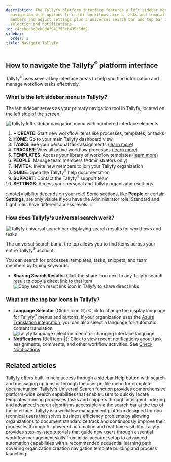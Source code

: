 ```yaml
---
description: The Tallyfy platform interface features a left sidebar menu for primary
  navigation with options to create workflows access tasks and templates manage team
  members and adjust settings plus a universal search bar and top bar icons for language
  selection and notifications.
id: c4cebee3d8eb8d4f941755cb435e5dd2
sidebar:
  order: 2
title: Navigate Tallyfy
---
```


## How to navigate the Tallyfy<sup>®</sup> platform interface

Tallyfy<sup>®</sup> uses several key interface areas to help you find information and manage workflow tasks effectively.

### What is the left sidebar menu in Tallyfy?

The left sidebar serves as your primary navigation tool in Tallyfy, located on the left side of the screen.

![Tallyfy left sidebar navigation menu with numbered interface elements](https://screenshots.tallyfy.com/tallyfy%2Fpro%2Fdesktop-light-sidebar-numerated.png)

1.  **+ CREATE**: Start new workflow items like processes, templates, or tasks
2.  **HOME**: Go to your main Tallyfy dashboard view
3.  **TASKS**: See your personal task assignments ([learn more](/products/pro/tracking-and-tasks/tasks/))
4.  **TRACKER**: View all active workflow processes ([learn more](/products/pro/tracking-and-tasks/tracker-view/))
5.  **TEMPLATES**: Access your library of workflow templates ([learn more](/products/pro/documenting/templates/))
6.  **PEOPLE**: Manage team members (Administrators only)
7.  **INVITE+**: Invite new members to join your Tallyfy organization
8.  **GUIDE**: Open the Tallyfy<sup>®</sup> help documentation
9.  **SUPPORT**: Contact the Tallyfy<sup>®</sup> support team
10. **SETTINGS**: Access your personal and Tallyfy organization settings

:::note[Visibility depends on your role]
Some sections, like **People** or certain **Settings**, are only visible if you have the Administrator role. Standard and Light roles have different access levels.
:::

### How does Tallyfy's universal search work?

![Tallyfy universal search bar displaying search results for workflows and tasks](https://screenshots.tallyfy.com/tallyfy%2Fpro%2Fdesktop-light-search-bar-results.png)

The universal search bar at the top allows you to find items across your entire Tallyfy<sup>®</sup> account.

You can search for processes, templates, tasks, snippets, and team members by typing keywords.

*   **Sharing Search Results**: Click the share icon next to any Tallyfy search result to copy a direct link to that item
    ![Copy search result link icon in Tallyfy to share direct links](https://screenshots.tallyfy.com/tallyfy%2Fpro%2Fdesktop-light-copy-search-result-link.png)

### What are the top bar icons in Tallyfy?

*   **Language Selector** (Globe icon 🌐): Click to change the display language for Tallyfy<sup>®</sup> menus and buttons. If your organization uses the [Azure Translation integration](/products/pro/integrations/azure-translation/), you can also select a language for automatic content translation
    ![Tallyfy language selection menu for changing interface language](https://screenshots.tallyfy.com/tallyfy%2Fpro%2Fdesktop-light-change-language.png)
*   **Notifications** (Bell icon 🔔): Click to view recent notifications about task assignments, comments, and other workflow activities. See [Check Notifications](/products/pro/tracking-and-tasks/how-can-i-view-notifications-in-tallyfy/)


## Related articles
<CardGrid>
<LinkTitleCard header="<b>Support > In-app user guide</b>" href="/products/pro/miscellaneous/support/how-to-access-the-tallyfy-user-guide/" > Tallyfy offers built-in help access through a sidebar Help button with search and messaging options or through the user profile menu for complete documentation. </LinkTitleCard>
<LinkTitleCard header="<b>Miscellaneous > Universal search</b>" href="/products/pro/miscellaneous/how-to-use-tallyfys-universal-search-function/" > Tallyfy's Universal Search function provides comprehensive platform-wide search capabilities that enable users to quickly locate templates running processes tasks and snippets through intelligent indexing and advanced search algorithms accessible via the search bar at the top of the interface. </LinkTitleCard>
<LinkTitleCard header="<b>Introduction</b>" href="/products/pro/" > Tallyfy is a workflow management platform designed for non-technical users that solves business efficiency problems by allowing organizations to document standardize track and continuously improve their processes through AI-powered automation and real-time visibility. </LinkTitleCard>
<LinkTitleCard header="<b>Pro > Getting started</b>" href="/products/pro/tutorials/" > Tallyfy provides step-by-step tutorials that guide new users through essential workflow management skills from initial account setup to advanced automation capabilities with a recommended sequential learning path covering organization creation navigation template building and process launching. </LinkTitleCard>
</CardGrid>